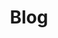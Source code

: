 ---
layout:            blog
title:             Blog
selected_projects:
  - _projects/hydejack-v6.md
  - _projects/hyde-v2.md
selected_posts:
  - _posts/2017-05-03-javascripten.md
  - _posts/2012-02-07-example-content.md
more_projects:     projects.md
more_posts:        posts.md
big_project:       false
content_separator: <!--more-->
---